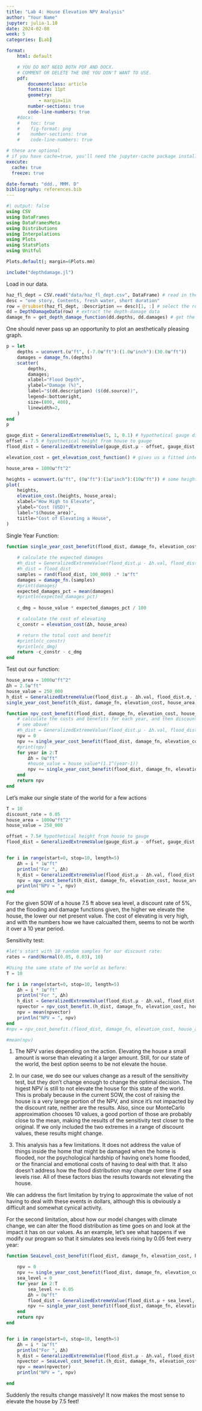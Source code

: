 ```yaml
---
title: "Lab 4: House Elevation NPV Analysis"
author: "Your Name"
jupyter: julia-1.10
date: 2024-02-08
week: 5
categories: [Lab]

format: 
    html: default

    # YOU DO NOT NEED BOTH PDF AND DOCX.
    # COMMENT OR DELETE THE ONE YOU DON'T WANT TO USE.
    pdf:
        documentclass: article
        fontsize: 11pt
        geometry:
            - margin=1in  
        number-sections: true
        code-line-numbers: true
    #docx: 
    #    toc: true
    #    fig-format: png
    #    number-sections: true
    #    code-line-numbers: true

# these are optional
# if you have cache=true, you'll need the jupyter-cache package installed
execute: 
  cache: true
  freeze: true

date-format: "ddd., MMM. D"
bibliography: references.bib
---
```


```julia
#| output: false
using CSV
using DataFrames
using DataFramesMeta
using Distributions
using Interpolations
using Plots
using StatsPlots
using Unitful

Plots.default(; margin=6Plots.mm)

include("depthdamage.jl")
```

Load in our data.
```julia
haz_fl_dept = CSV.read("data/haz_fl_dept.csv", DataFrame) # read in the file
desc = "one story, Contents, fresh water, short duration"
row = @rsubset(haz_fl_dept, :Description == desc)[1, :] # select the row I want
dd = DepthDamageData(row) # extract the depth-damage data
damage_fn = get_depth_damage_function(dd.depths, dd.damages) # get the depth-damage function

```

One should never pass up an opportunity to plot an aesthetically pleasing graph.
```julia
p = let
    depths = uconvert.(u"ft", (-7.0u"ft"):(1.0u"inch"):(30.0u"ft"))
    damages = damage_fn.(depths)
    scatter(
        depths,
        damages;
        xlabel="Flood Depth",
        ylabel="Damage (%)",
        label="$(dd.description) ($(dd.source))",
        legend=:bottomright,
        size=(800, 400),
        linewidth=2,
    )
end
p
```

```julia
gauge_dist = GeneralizedExtremeValue(5, 1, 0.1) # hypothetical gauge distribution
offset = 7.5 # hypothetical height from house to gauge
flood_dist = GeneralizedExtremeValue(gauge_dist.μ - offset, gauge_dist.σ, gauge_dist.ξ)
```

```julia
elevation_cost = get_elevation_cost_function() # gives us a fitted interpolator
```

```julia
house_area = 1000u"ft^2"

heights = uconvert.(u"ft", (0u"ft"):(1u"inch"):(10u"ft")) # some heights we will consider
plot(
    heights,
    elevation_cost.(heights, house_area);
    xlabel="How High to Elevate",
    ylabel="Cost (USD)",
    label="$(house_area)",
    tiitle="Cost of Elevating a House",
)
```

Single Year Function:
```julia
function single_year_cost_benefit(flood_dist, damage_fn, elevation_cost, house_area, house_value, Δh)
    
    # calculate the expected damages
    #h_dist = GeneralizedExtremeValue(flood_dist.μ - Δh.val, flood_dist.σ, flood_dist.ξ)
    #h_dist = flood_dist
    samples = rand(flood_dist, 100_000) .* 1u"ft"
    damages = damage_fn.(samples)
    #print(damages)
    expected_damages_pct = mean(damages)
    #println(expected_damages_pct)
 
    c_dmg = house_value * expected_damages_pct / 100

    # calculate the cost of elevating
    c_constr = elevation_cost(Δh, house_area)

    # return the total cost and benefit
    #println(c_constr)
    #println(c_dmg)
    return -c_constr - c_dmg
end
```


Test out our function: 
```julia
house_area = 1000u"ft^2"
Δh = 2.5u"ft"
house_value = 250_000
h_dist = GeneralizedExtremeValue(flood_dist.μ - Δh.val, flood_dist.σ, flood_dist.ξ)
single_year_cost_benefit(h_dist, damage_fn, elevation_cost, house_area, house_value, Δh)

```

```julia
function npv_cost_benefit(flood_dist, damage_fn, elevation_cost, house_area, house_value, Δh, T, discount_rate)
    # calculate the costs and benefits for each year, and then discount
    # see above!
    #h_dist = GeneralizedExtremeValue(flood_dist.μ - Δh.val, flood_dist.σ, flood_dist.ξ)
    npv = 0
    npv += single_year_cost_benefit(flood_dist, damage_fn, elevation_cost, house_area, house_value, Δh)
    #print(npv)
    for year in 2:T
        Δh = 0u"ft"
        #house_value = house_value*(1.1^(year-1))
        npv += single_year_cost_benefit(flood_dist, damage_fn, elevation_cost, house_area, house_value, Δh) * ((1-discount_rate)^(year-1))
    end 
    return npv
end
```

Let's make our single state of the world for a few actions
```julia
T = 10
discount_rate = 0.05
house_area = 1000u"ft^2"
house_value = 250_000

offset = 7.5# hypothetical height from house to gauge
flood_dist = GeneralizedExtremeValue(gauge_dist.μ - offset, gauge_dist.σ, gauge_dist.ξ)


for i in range(start=0, stop=10, length=5)
    Δh = i * 1u"ft"
    println("For ", Δh)
    h_dist = GeneralizedExtremeValue(flood_dist.μ - Δh.val, flood_dist.σ, flood_dist.ξ)
    npv = npv_cost_benefit(h_dist, damage_fn, elevation_cost, house_area, house_value, Δh, T, discount_rate)
    println("NPV = ", npv)
end 

```

For the given SOW of a house 7.5 ft above sea level, a discount rate of 5%, and the flooding and damage functions given, the higher we elevate the house, the lower our net present value.  The cost of elevating is very high, and with the numbers how we have calcualted them, seems to not be worth it over a 10 year period.

Sensitivity test:

```julia
#let's start with 10 random samples for our discount rate:
rates = rand(Normal(0.05, 0.03), 10)

#Using the same state of the world as before:
T = 10

for i in range(start=0, stop=10, length=5)
    Δh = i * 1u"ft"
    println("For ", Δh)
    h_dist = GeneralizedExtremeValue(flood_dist.μ - Δh.val, flood_dist.σ, flood_dist.ξ)
    npvector = npv_cost_benefit.(h_dist, damage_fn, elevation_cost, house_area, house_value, Δh, T, rates)
    npv = mean(npvector)
    println("NPV = ", npv)
end 
#npv = npv_cost_benefit.(flood_dist, damage_fn, elevation_cost, house_area, house_value, Δh, T, rates)

#mean(npv)
```

1. The NPV varies depending on the action.  Elevating the house a small amount is worse than elevating it a larger amount.  Still, for our state of the world, the best option seems to be not elevate the house.  

2. In our case, we do see our values change as a result of the sensitivity test, but they don't change enough to change the optimal decision.  The higest NPV is still to not elevate the house for this state of the world.  This is probaly because in the current SOW, the cost of raising the house is a very larege portion of the NPV, and since it's not impacted by the discount rate, neither are the results.  Also, since our MonteCarlo approximation chooses 10 values, a good portion of those are probably close to the mean, making the results of the sensitivity test closer to the original.  If we only included the two extremes in a range of discount values, these results might change.

3. This analysis has a few limitations.  It does not address the value of things inside the home that might be damaged when the home is flooded, nor the psychological hardship of having one's home flooded, or the financial and emotional costs of having to deal with that.  It also doesn't address how the flood distribution may change over time if sea levels rise.  All of these factors bias the results towards not elevating the house. 

We can address the fisrt limitation by trying to approximate the value of not having to deal with these events in dollars, although this is obviously a difficult and somewhat cynical activity.  

For the second limitation, about how our model changes with climate change, we can alter the flood distribution as time goes on and look at the impact it has on our values.  As an example, let's see what happens if we modify our program so that it simulates sea levels rixing by 0.05 feet every year:



```julia
function SeaLevel_cost_benefit(flood_dist, damage_fn, elevation_cost, house_area, house_value, Δh, T, discount_rate)

    npv = 0
    npv += single_year_cost_benefit(flood_dist, damage_fn, elevation_cost, house_area, house_value, Δh)
    sea_level = 0
    for year in 2:T
        sea_level += 0.05
        Δh = 0u"ft"
        flood_dist = GeneralizedExtremeValue(flood_dist.μ + sea_level, flood_dist.σ, flood_dist.ξ)
        npv += single_year_cost_benefit(flood_dist, damage_fn, elevation_cost, house_area, house_value, Δh) * ((1-discount_rate)^(year-1))
    end 
    return npv
end


for i in range(start=0, stop=10, length=5)
    Δh = i * 1u"ft"
    println("For ", Δh)
    h_dist = GeneralizedExtremeValue(flood_dist.μ - Δh.val, flood_dist.σ, flood_dist.ξ)
    npvector = SeaLevel_cost_benefit.(h_dist, damage_fn, elevation_cost, house_area, house_value, Δh, T, rates)
    npv = mean(npvector)
    println("NPV = ", npv)

end 

```

Suddenly the results change massively!  It now makes the most sense to elevate the house by 7.5 feet!

